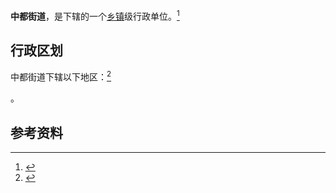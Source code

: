 {{中国乡级行政区|37/08/30/001/000}}

'''中都街道'''，是{{PRC admin/fullname|37/08/30/001/000|3}}下辖的一个[[乡镇|乡镇]]级行政单位。<ref>{{PRC admin/ref sgc|{{PRC admin/parent|37/08/30/001/000}}}}</ref>

== 行政区划 ==

中都街道下辖以下地区：<ref>{{PRC admin/ref sgc|37/08/30/001/000}}</ref>

{{PRC admin/children|37/08/30/001/000}}。

== 参考资料 ==

{{reflist}}

{{行政区划小作品}}
{{PRC admin/navcat|37/08/30/001/000}}